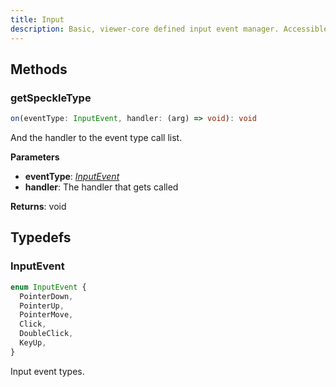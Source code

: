 ```yaml
---
title: Input
description: Basic, viewer-core defined input event manager. Accessible from [_SpeckleRenderer_](/dev/viewer/speckle-renderer-api)
---
```



## Methods

### getSpeckleType

```typescript
on(eventType: InputEvent, handler: (arg) => void): void
```

And the handler to the event type call list.

**Parameters**

- **eventType**: [_InputEvent_](/dev/viewer/world-tree-api#inputevent)
- **handler**: The handler that gets called

**Returns**: void

## Typedefs

### InputEvent

```typescript
enum InputEvent {
  PointerDown,
  PointerUp,
  PointerMove,
  Click,
  DoubleClick,
  KeyUp,
}
```

Input event types.
